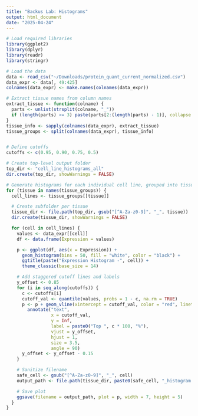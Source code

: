 ```yaml
---
title: "Backus Lab: Histograms"
output: html_document
date: "2025-04-24"
---
```


```r
# Load required libraries
library(ggplot2)
library(dplyr)
library(readr)
library(stringr)

# Load the data
data <- read_csv("~/Downloads/protein_quant_current_normalized.csv")
data_expr <- data[, 49:425]
colnames(data_expr) <- make.names(colnames(data_expr))

# Extract tissue names from column names
extract_tissue <- function(colname) {
  parts <- unlist(strsplit(colname, "_"))
  if (length(parts) >= 3) paste(parts[2:(length(parts) - 1)], collapse = "_") else NA
}
tissue_info <- sapply(colnames(data_expr), extract_tissue)
tissue_groups <- split(colnames(data_expr), tissue_info)


# Define cutoffs
cutoffs <- c(0.95, 0.90, 0.75, 0.5)

# Create top-level output folder
top_dir <- "cell_line_histograms_all"
dir.create(top_dir, showWarnings = FALSE)

# Generate histograms for each individual cell line, grouped into tissue folders
for (tissue in names(tissue_groups)) {
  cell_lines <- tissue_groups[[tissue]]

  # Create subfolder per tissue
  tissue_dir <- file.path(top_dir, gsub("[^A-Za-z0-9]", "_", tissue))
  dir.create(tissue_dir, showWarnings = FALSE)

  for (cell in cell_lines) {
    values <- data_expr[[cell]]
    df <- data.frame(Expression = values)

    p <- ggplot(df, aes(x = Expression)) +
      geom_histogram(bins = 50, fill = "white", color = "black") +
      ggtitle(paste("Expression Histogram -", cell)) +
      theme_classic(base_size = 14)

    # Add staggered cutoff lines and labels
    y_offset <- 0.85
    for (i in seq_along(cutoffs)) {
      c <- cutoffs[i]
      cutoff_val <- quantile(values, probs = 1 - c, na.rm = TRUE)
      p <- p + geom_vline(xintercept = cutoff_val, color = "red", linetype = "dashed", alpha = 0.5) +
        annotate("text",
                 x = cutoff_val,
                 y = Inf,
                 label = paste0("Top ", c * 100, "%"),
                 vjust = y_offset,
                 hjust = 1,
                 size = 3.5,
                 angle = 90)
      y_offset <- y_offset - 0.15
    }

    # Sanitize filename
    safe_cell <- gsub("[^A-Za-z0-9]", "_", cell)
    output_path <- file.path(tissue_dir, paste0(safe_cell, "_histogram.png"))

    # Save plot
    ggsave(filename = output_path, plot = p, width = 7, height = 5)
  }
}


```

